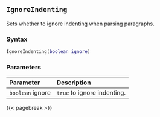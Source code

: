 ## `IgnoreIndenting`

Sets whether to ignore indenting when parsing paragraphs.

### Syntax {-}

``` .lua
IgnoreIndenting(boolean ignore)
```

### Parameters {-}

**Parameter** | **Description**
| :-- | :-- |
|`boolean` ignore | `true` to ignore indenting. |

{{< pagebreak >}}